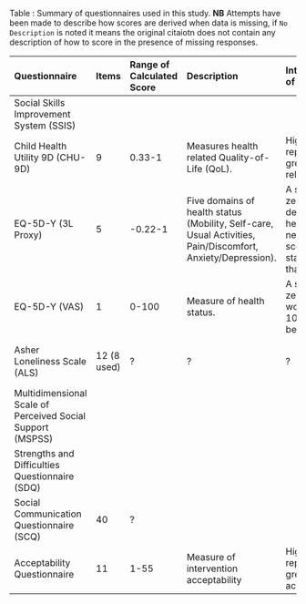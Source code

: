 Table : Summary of questionnaires used in this study. **NB** Attempts have been made to describe how scores are derived when data is missing, if `No Description` is noted it means the original citaiotn does not contain any description of how to score in the presence of missing responses.

| Questionnaire       | Items           | Range of Calculated Score  | Description     | Interpretation of Score | Missing Data | Reference |
|:--------------------|:----------------|:---------------------------|:----------------|:------------------------|:-------------|-----------|
| Social Skills Improvement System (SSIS) | | | | | No Description | [@gresham2008] |
| Child Health Utility 9D (CHU-9D)        | 9 | 0.33-1  | Measures health related Quality-of-Life (QoL). | Higher score represents greater health related QoL. | No Description | [@stevens2009] [@stevens2011] |
| EQ-5D-Y (3L Proxy)                      | 5 | -0.22-1 | Five domains of health status (Mobility, Self-care, Usual Activities, Pain/Discomfort, Anxiety/Depression). | A score of zero means death, 1 is full health, negative scores are a state worse than deaht(!). | Case-wise exclusion | [@wille2010-8] [@ravens-sieberer2010-4] |
| EQ-5D-Y (VAS)                           | 1 | 0-100 | Measure of health status. | A score of zero means worst health, 100 means best health. | Case-wise exclusion | [@wille2010-8, @ravens-sieberer2010-4] |
| Asher Loneliness Scale (ALS)            | 12 (8 used) | ? | ? | ? | Relative Mean Substitution [@maes2016] [@raaijmakers2016] | [@asher1985-8] |
| Multidimensional Scale of Perceived Social Support (MSPSS) | | | | | No Description | [@zimet1988] [@dahlem1991] |
| Strengths and Difficulties Questionnaire (SDQ)             | | | | | Exclude | [@goodman1997] |
| Social Communication Questionnaire (SCQ)| 40 | ? | | | ? | (**CITATION**) |
| Acceptability Questionnaire             | 11 | 1-55 | Measure of intervention acceptability | Higher score represents greater acceptability. | ? | Based on [@sekhon2017] |
